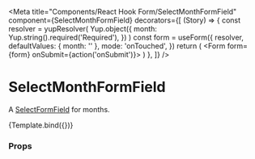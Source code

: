 
<Meta
  title="Components/React Hook Form/SelectMonthFormField"
  component={SelectMonthFormField}
  decorators={[
    (Story) => {
      const resolver = yupResolver(
        Yup.object({
          month: Yup.string().required('Required'),
        })
      )
      const form = useForm({
        resolver,
        defaultValues: { month: '' },
        mode: 'onTouched',
      })
      return (
        <Form form={form} onSubmit={action('onSubmit')}>
          <Story />
        </Form>
      )
    },
  ]}
/>

# SelectMonthFormField

A [SelectFormField](../?path=/docs/components-reacthookform-selectformfield--default-story) for months.


<Canvas>
  <Story
    name="Default"
    args={{
      name: 'month',
      label: 'Month of birth',
    }}
    argTypes={{
      disabled: { type: 'boolean' },
      required: { type: 'boolean' },
    }}
  >
    {Template.bind({})}
  </Story>
</Canvas>

### Props

<ArgsTable story="Default" />
